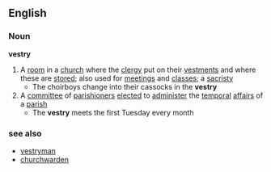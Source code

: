 ==English==

===Noun===
'''vestry'''
#A [[room]] in a [[church]] where the [[clergy]] put on their [[vestment]]s and where these are [[stored]]; also used for [[meeting]]s and [[class]]es; a [[sacristy]]
#* The choirboys change into their cassocks in the '''vestry'''
#A [[committee]] of [[parishioner]]s [[elected]] to [[administer]] the [[temporal]] [[affair]]s of a [[parish]]
#* The '''vestry''' meets the first Tuesday every month
===see also===
*[[vestryman]]
*[[churchwarden]]